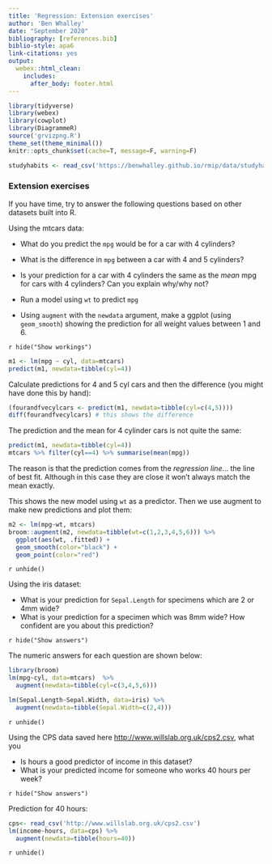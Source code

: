 ```yaml
---
title: 'Regression: Extension exercises'
author: 'Ben Whalley'
date: "September 2020"
bibliography: [references.bib]
biblio-style: apa6
link-citations: yes
output:
  webex::html_clean:
    includes:
      after_body: footer.html
---
```




```r
library(tidyverse)
library(webex)
library(cowplot)
library(DiagrammeR)
source('grvizpng.R')
theme_set(theme_minimal())
knitr::opts_chunk$set(cache=T, message=F, warning=F)

studyhabits <- read_csv('https://benwhalley.github.io/rmip/data/studyhabitsandgrades.csv')
```





### Extension exercises

:::{.exercise}

If you have time, try to answer the following questions based on other datasets built into R.

Using the mtcars data:

-   What do you predict the `mpg` would be for a car with 4 cylinders?
-   What is the difference in `mpg` between a car with 4 and 5 cylinders?
-   Is your prediction for a car with 4 cylinders the same as the _mean_ mpg for cars with 4
    cylinders? Can you explain why/why not?

*   Run a model using `wt` to predict `mpg`
*   Using `augment` with the `newdata` argument, make a ggplot (using `geom_smooth`) showing the
    prediction for all weight values between 1 and 6.


`r hide("Show workings")`


```r
m1 <- lm(mpg ~ cyl, data=mtcars)
predict(m1, newdata=tibble(cyl=4))
```


Calculate predictions for 4 and 5 cyl cars and then the difference (you might have done this by hand):
```r
(fourandfvecylcars <- predict(m1, newdata=tibble(cyl=c(4,5))))
diff(fourandfvecylcars) # this shows the difference
```


The prediction and the mean for 4 cylinder cars is not quite the same:

```r
predict(m1, newdata=tibble(cyl=4))
mtcars %>% filter(cyl==4) %>% summarise(mean(mpg))
```
The reason is that the prediction comes from the *regression line*... the line of best fit. Although in this case they are close it won't always match the mean exactly.



This shows the new model using `wt` as a predictor. Then we use augment to make new predictions and plot them:

```r
m2 <- lm(mpg~wt, mtcars)
broom::augment(m2, newdata=tibble(wt=c(1,2,3,4,5,6))) %>% 
  ggplot(aes(wt, .fitted)) + 
  geom_smooth(color="black") +
  geom_point(color="red") 
```



`r unhide()`



:::




:::{.exercise}


Using the iris dataset:

-   What is your prediction for `Sepal.Length` for specimens which are 2 or 4mm wide?
-   What is your prediction for a specimen which was 8mm wide? How confident are you about this
    prediction?


`r hide("Show answers")`

The numeric answers for each question are shown below:

```r
library(broom)
lm(mpg~cyl, data=mtcars)  %>%
  augment(newdata=tibble(cyl=c(3,4,5,6)))
```

```r
lm(Sepal.Length~Sepal.Width, data=iris) %>%
  augment(newdata=tibble(Sepal.Width=c(2,4)))
```


`r unhide()`

:::




:::{.exercise}

Using the CPS data saved here <http://www.willslab.org.uk/cps2.csv>, what you

-   Is hours a good predictor of income in this dataset?
-   What is your predicted income for someone who works 40 hours per week?



`r hide("Show answers")`

Prediction for 40 hours:

```r
cps<- read_csv('http://www.willslab.org.uk/cps2.csv')
lm(income~hours, data=cps) %>%
  augment(newdata=tibble(hours=40))
```


`r unhide()`

:::


<!--

```r
fit <- read_csv('https://zenodo.org/record/1120364/files/blind_data.csv')
fit %>% glimpse

fit %>% ggplot(aes(gender, kg3-kg1, color=factor(group))) + stat_summary()
fit %>% ggplot(aes(age>45, kg3-kg1, color=factor(group))) + stat_summary()

m1 <- lm(kg3 ~ group*gender, data=fit)
augment(m1, newdata=expand.grid(group=c(1,2), gender=c("f", "m"))) %>%
  ggplot(aes(gender, .fitted, ymin=.fitted-.se.fit, ymax=.fitted+.se.fit, colour=factor(group))) +
    geom_point() +
    geom_errorbar(width=.5)
```

-->
